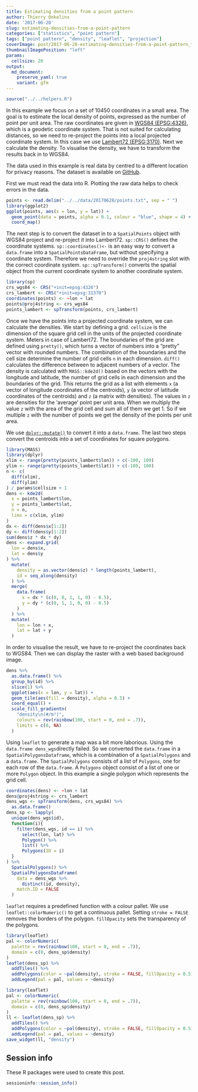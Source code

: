 ```yaml
---
title: Estimating densities from a point pattern
author: Thierry Onkelinx
date: '2017-06-28'
slug: estimating-densities-from-a-point-pattern
categories: ["statistics", "point pattern"]
tags: ["point pattern", "density", "leaflet", "projection"]
coverImage: post/2017-06-28-estimating-densities-from-a-point-pattern_files/figure-gfm/density-1.svg
thumbnailImagePosition: "left"
params:
  cellsize: 20
output: 
  md_document:
    preserve_yaml: true
    variant: gfm
---
```


```r
source("../../helpers.R")
```

In this example we focus on a set of 10450 coordinates in a small area.
The goal is to estimate the local density of points, expressed as the number of point per unit area.
The raw coordinates are given in [WGS84 (EPSG:4326)](https://epsg.io/4326), which is a geodetic coordinate system.
That is not suited for calculating distances, so we need to re-project the points into a local projected coordinate system.
In this case we use [Lambert72 (EPSG:3170)](https://epsg.io/31370).
Next we calculate the density.
To visualise the density, we have to transform the results back in to WGS84.


The data used in this example is real data by centred to a different location for privacy reasons.
The dataset is available on [GitHub](https://github.com/ThierryO/my_blog/tree/master/data/20170628).

First we must read the data into R.
Plotting the raw data helps to check errors in the data.

```r
points <- read.delim("../../data/20170628/points.txt", sep = " ")
library(ggplot2)
ggplot(points, aes(x = lon, y = lat)) + 
  geom_point(data = points, alpha = 0.1, colour = "blue", shape = 4) +
  coord_map()
```

The next step is to convert the dataset in to a `SpatialPoints` object with WGS84 project and re-project it into Lambert72.
`sp::CRS()` defines the coordinate systems.
`sp::coordinates()<-` is an easy way to convert a `data.frame` into a `SpatialPointsDataFrame`, but without specifying a coordinate system.
Therefore we need to override the `proj4string` slot with the correct coordinate system.
`sp::spTransform()` converts the spatial object from the current coordinate system to another coordinate system.

```r
library(sp)
crs_wgs84 <- CRS("+init=epsg:4326")
crs_lambert <- CRS("+init=epsg:31370")
coordinates(points) <- ~lon + lat
points@proj4string <- crs_wgs84
points_lambert <- spTransform(points, crs_lambert)
```

Once we have the points into a projected coordinate system, we can calculate the densities.
We start by defining a grid.
`cellsize` is the dimension of the square grid cell in the units of the projected coordinate system.
Meters in case of Lambert72.
The boundaries of the grid are defined using `pretty()`, which turns a vector of numbers into a "pretty" vector with rounded numbers.
The combination of the boundaries and the cell size determine the number of grid cells `n` in each dimension.
`diff()` calculates the difference between to adjacent numbers of a vector.
The density is calculated with `MASS::kde2d()` based on the vectors with the longitude and latitude, the number of grid cells in each dimension and the boundaries of the grid.
This returns the grid as a list with elements `x` (a vector of longitude coordinates of the centroids),  `y` (a vector of latitude coordinates of the centroids) and `z` (a matrix with densities).
The values in `z` are densities for the 'average' point per unit area.
When we multiply the value `z` with the area of the grid cell and sum all of them we get 1.
So if we multiple `z` with the number of points we get the density of the points per unit area.

We use [`dplyr::mutate()`](http://dplyr.tidyverse.org/) to convert it into a `data.frame`.
The last two steps convert the centroids into a set of coordinates for square polygons.

```r
library(MASS)
library(dplyr)
xlim <- range(pretty(points_lambert$lon)) + c(-100, 100)
ylim <- range(pretty(points_lambert$lat)) + c(-100, 100)
n <- c(
  diff(xlim),
  diff(ylim)
) / params$cellsize + 1
dens <- kde2d(
  x = points_lambert$lon,
  y = points_lambert$lat,
  n = n,
  lims = c(xlim, ylim)
)
dx <- diff(dens$x[1:2])
dy <- diff(dens$y[1:2])
sum(dens$z * dx * dy)
dens <- expand.grid(
  lon = dens$x,
  lat = dens$y
) %>%
  mutate(
    density = as.vector(dens$z) * length(points_lambert),
    id = seq_along(density)
  ) %>%
  merge(
    data.frame(
      x = dx * (c(0, 0, 1, 1, 0) - 0.5),
      y = dy * (c(0, 1, 1, 0, 0) - 0.5)
    )
  ) %>%
  mutate(
    lon = lon + x,
    lat = lat + y
  )
```

In order to visualise the result, we have to re-project the coordinates back to WGS84.
Then we can display the raster with a web based background image.

```r
dens %>%
  as.data.frame() %>%
  group_by(id) %>%
  slice(1) %>%
  ggplot(aes(x = lon, y = lat)) +
  geom_tile(aes(fill = density), alpha = 0.5) +
  coord_equal() +
  scale_fill_gradientn(
    "density\n(#/m²)",
    colours = rev(rainbow(100, start = 0, end = .7)),
    limits = c(0, NA)
  )
```

Using `leaflet` to generate a map was a bit more laborious.
Using the `data.frame dens_wgs`directly failed.
So we converted the `data.frame` in a `SpatialPolygonsDataframe`, which is a combination of a `SpatialPolygons` and a `data.frame`.
The `SpatialPolygons` consists of a list of `Polygons`, one for each row of the `data.frame`.
A `Polygons` object consist of a list of one or more `Polygon` object.
In this example a single polygon which represents the grid cell.

```r
coordinates(dens) <- ~lon + lat
dens@proj4string <- crs_lambert
dens_wgs <- spTransform(dens, crs_wgs84) %>%
  as.data.frame()
dens_sp <- lapply(
  unique(dens_wgs$id),
  function(i){
    filter(dens_wgs, id == i) %>%
      select(lon, lat) %>%
      Polygon() %>%
      list() %>%
      Polygons(ID = i)
  }
) %>%
  SpatialPolygons() %>%
  SpatialPolygonsDataFrame(
    data = dens_wgs %>%
      distinct(id, density),
    match.ID = FALSE
  )
```

`leaflet` requires a predefined function with a colour pallet.
We use `leaflet::colorNumeric()` to get a continuous pallet.
Setting `stroke = FALSE` removes the borders of the polygon.
`fillOpacity` sets the transparency of the polygons.

```r
library(leaflet)
pal <- colorNumeric(
  palette = rev(rainbow(100, start = 0, end = .7)),
  domain = c(0, dens_sp$density)
)
leaflet(dens_sp) %>%
  addTiles() %>%
  addPolygons(color = ~pal(density), stroke = FALSE, fillOpacity = 0.5) %>%
  addLegend(pal = pal, values = ~density)
```

```r
library(leaflet)
pal <- colorNumeric(
  palette = rev(rainbow(100, start = 0, end = .7)),
  domain = c(0, dens_sp$density)
)
ll <- leaflet(dens_sp) %>%
  addTiles() %>%
  addPolygons(color = ~pal(density), stroke = FALSE, fillOpacity = 0.5) %>%
  addLegend(pal = pal, values = ~density)
save_widget(ll, "density")
```

## Session info

These R packages were used to create this post.

```r
sessioninfo::session_info()
```
